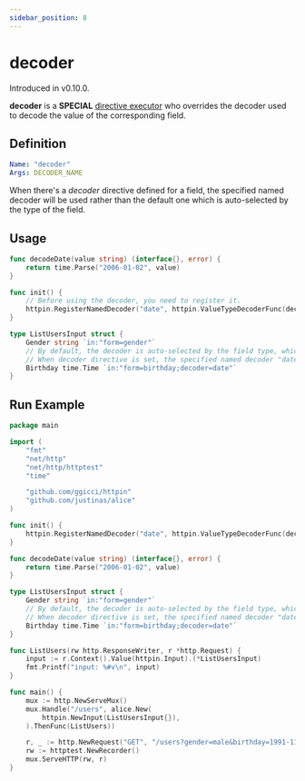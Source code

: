 ```yaml
---
sidebar_position: 8
---
```



# decoder

Introduced in v0.10.0.

**decoder** is a **SPECIAL** [directive executor](/advanced/concepts#directive-executor)
who overrides the decoder used to decode the value of the corresponding field.

## Definition

```yaml
Name: "decoder"
Args: DECODER_NAME
```

When there's a _decoder_ directive defined for a field, the specified named decoder will be used rather than
the default one which is auto-selected by the type of the field.

## Usage

```go {7,14}
func decodeDate(value string) (interface{}, error) {
	return time.Parse("2006-01-02", value)
}

func init() {
    // Before using the decoder, you need to register it.
    httpin.RegisterNamedDecoder("date", httpin.ValueTypeDecoderFunc(decodeDate))
}

type ListUsersInput struct {
	Gender string `in:"form=gender"`
	// By default, the decoder is auto-selected by the field type, which is of `time.Time`.
	// When decoder directive is set, the specified named decoder "date" will be used instead.
	Birthday time.Time `in:"form=birthday;decoder=date"`
}
```

## Run Example

<GoPlay>

```go
package main

import (
	"fmt"
	"net/http"
	"net/http/httptest"
	"time"

	"github.com/ggicci/httpin"
	"github.com/justinas/alice"
)

func init() {
	httpin.RegisterNamedDecoder("date", httpin.ValueTypeDecoderFunc(decodeDate))
}

func decodeDate(value string) (interface{}, error) {
	return time.Parse("2006-01-02", value)
}

type ListUsersInput struct {
	Gender string `in:"form=gender"`
	// By default, the decoder is auto-selected by the field type, which is of `time.Time`.
	// When decoder directive is set, the specified named decoder "date" will be used instead.
	Birthday time.Time `in:"form=birthday;decoder=date"`
}

func ListUsers(rw http.ResponseWriter, r *http.Request) {
	input := r.Context().Value(httpin.Input).(*ListUsersInput)
	fmt.Printf("input: %#v\n", input)
}

func main() {
	mux := http.NewServeMux()
	mux.Handle("/users", alice.New(
		httpin.NewInput(ListUsersInput{}),
	).ThenFunc(ListUsers))

	r, _ := http.NewRequest("GET", "/users?gender=male&birthday=1991-11-10", nil)
	rw := httptest.NewRecorder()
	mux.ServeHTTP(rw, r)
}
```

</GoPlay>
